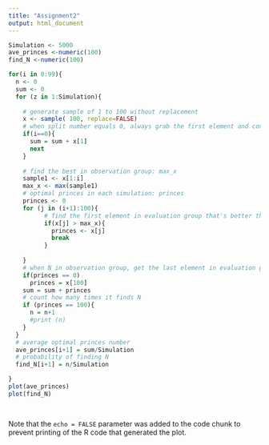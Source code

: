 ```yaml
---
title: "Assignment2"
output: html_document
---
```


```r
Simulation <- 5000
ave_princes <-numeric(100)
find_N <-numeric(100)

for(i in 0:99){
  n <- 0
  sum <- 0
  for (z in 1:Simulation){
    
    # generate sample of 1 to 100 without replacement
    x <- sample( 100, replace=FALSE)
    # when split number equals 0, always grab the first element and continue the loop
    if(i==0){
      sum = sum + x[1]
      next 
    }
    
    # find the best in observation group: max_x
    sample1 <- x[1:i]
    max_x <- max(sample1)
    # optimal princes in each simulation: princes
    princes <- 0
    for (j in (i+1):100){
          # find the first element in evaluation group that's better than max_x
          if(x[j] > max_x){
            princes <- x[j]
            break
          }
  
    }
    # when N in observation group, get the last element in evaluation group
    if(princes == 0)
      princes = x[100]
    sum = sum + princes
    # count how many times it finds N
    if (princes == 100){
      n = n+1
      #print (n)
    }
  }
  # average optimal princes number
  ave_princes[i+1] = sum/Simulation
  # probability of finding N
  find_N[i+1] = n/Simulation

}
plot(ave_princes)
plot(find_N)

  
```

Note that the `echo = FALSE` parameter was added to the code chunk to prevent printing of the R code that generated the plot.
